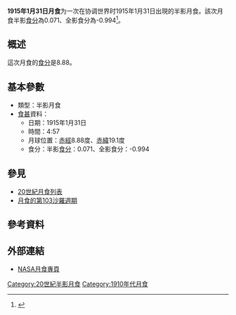 {{vfd|沒有足夠的可靠資料來源能夠讓這個條目符合[[Wikipedia:關注度|Wikipedia:關注度]]中的標準|date=2022/06/08}}
{{Notability|time=2022-05-09T07:46:34+00:00}}
{{Infobox lunar eclipse
| date        = 1915年1月31日
| time        = 4:57
| nature     = 半影月食
| saros       = 103
| gamma           = 1.545
| magnitude      = 半影食分：0.071<br/>全影食分：-0.994
| par_duration   = 
| tot_duration    = 
| chart               = Lunar eclipse chart close-1915Jan31.png
}}
'''1915年1月31日月食'''为一次在协调世界时1915年1月31日出現的半影月食。該次月食半影[[食分|食分]]為0.071、全影食分為-0.994<ref name="nasa_catalog_list">{{cite web|url=http://eclipse.gsfc.nasa.gov/LEcat/LE1901-2000.html|title=Lunar Eclipses: 1901 to 2000|language=en|publisher=[[NASA|NASA]]|archiveurl=https://web.archive.org/web/20080331031357/http://eclipse.gsfc.nasa.gov/LEcat/LE1901-2000.html|archivedate=2008-03-31|deadurl=yes|accessdate=2018-12-10}}</ref>。

== 概述 ==
這次月食的[[食分|食分]]是8.88。

== 基本參數 ==
{{NoteUTC}}
* 類型：半影月食
*[[食甚|食甚]]資料：
** 日期：1915年1月31日
** 時間：4:57
** 月球位置：[[赤經|赤經]]8.88度、[[赤緯|赤緯]]19.1度
** 食分：半影[[食分|食分]]：0.071、全影食分：-0.994


== 參見 ==
{{portal box|天文學}}
* [[20世紀月食列表|20世紀月食列表]]
* [[月食的第103沙羅週期|月食的第103沙羅週期]]

== 參考資料 ==
{{reflist}}

== 外部連結 ==
* [http://eclipse.gsfc.nasa.gov/lunar.html NASA月食專頁]{{Wayback|url=http://eclipse.gsfc.nasa.gov/lunar.html |date=20181231235927 }}{{en icon}}
{{Lunar-eclipse-stub}}
{{月食}}

[[Category:20世紀半影月食|Category:20世紀半影月食]]
[[Category:1910年代月食|Category:1910年代月食]]